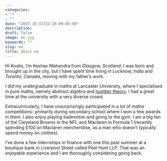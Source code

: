 ```yaml
---
categories:
- ""
- ""
date: "2017-10-31T22:26:09-05:00"
description:
draft: false
image: me.jpg
keywords: ""
slug: me
title: About me
---
```



Hi Kostis, I'm Keshav Mahendra from *Glasgow, Scotland*. I was born and brought up in the city, but I have spent time living in *Lucknow, India* and *Toronto, Canada*, moving with my father's work.

I did my undergraduate in maths at Lancaster University, where I specialised in pure maths, namely abstract algebra and [number theory](https://en.wikipedia.org/wiki/Number_theory). I had a great time at the university with a very diverse crowd.

Extracurricularly, I have unsurprisingly participated in a lot of maths competitions- primarily during secondary school where I won a few awards in them. I also enjoy playing badminton and going to the gym. I am a big fan of the Cleveland Browns in the NFL and Maclaren in Formula 1 (recently spending £100 on Maclaren merchendise, as a man who doesn't typically spend money on clothes).

I've done a few internships in finance with one this past summer at a boutique bank in Liverpool Street called Peel Hunt LLP. That was an  enjoyable experience and I am thoroughly considering going back.

